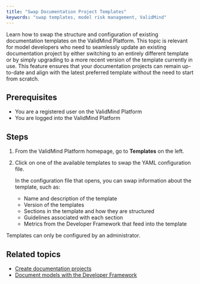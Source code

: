 ```yaml
---
title: "Swap Documentation Project Templates"
keywords: "swap templates, model risk management, ValidMind"
---
```


Learn how to swap the structure and configuration of existing documentation templates on the ValidMind Platform. This topic is relevant for model developers who need to seamlessly update an existing documentation project by either switching to an entirely different template or by simply upgrading to a more recent version of the template currently in use. This feature ensures that your documentation projects can remain up-to-date and align with the latest preferred template without the need to start from scratch.

## Prerequisites

* You are a registered user on the ValidMind Platform
* You are logged into the ValidMind Platform

## Steps

1. From the ValidMind Platform homepage, go to **Templates** on the left.

2. Click on one of the available templates to swap the YAML configuration file. 

   In the configuration file that opens, you can swap information about the template, such as: 

   - Name and description of the template
   - Version of the templates
   - Sections in the template and how they are structured
   - Guidelines associated with each section 
   - Metrics from the Developer Framework that feed into the template

::: {.column-margin}
::: {.callout-tip}
Templates can only be configured by an administrator. 
:::
:::

<!---
## Troubleshooting

[Include any common issues or errors that may arise during the task and how to resolve them.]
--->

## Related topics

* [Create documentation projects](create-documentation-project.qmd)
* [Document models with the Developer Framework](document-models-with-framework.qmd)
